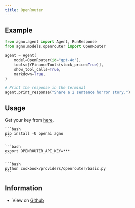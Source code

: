 ```yaml
---
title: OpenRouter
---
```


## Example

<CodeGroup>

```python agent.py
from agno.agent import Agent, RunResponse
from agno.models.openrouter import OpenRouter

agent = Agent(
    model=OpenRouter(id="gpt-4o"),
    tools=[YFinanceTools(stock_price=True)],
    show_tool_calls=True,
    markdown=True,
)

# Print the response in the terminal
agent.print_response("Share a 2 sentence horror story.")

```

</CodeGroup>

## Usage

Get your key from [here](https://openrouter.ai/settings/keys).

<Steps>
  <Snippet file="create-venv-step.mdx" />

  <Step title="Install libraries">

    ```bash
    pip install -U openai agno
    ```

  </Step>

  <Step title="Export `OPENROUTER_API_KEY`">

    ```bash
    export OPENROUTER_API_KEY=***
    ```

  </Step>

  <Step title="Run OpenRouter Agent">

    ```bash
    python cookbook/providers/openrouter/basic.py
    ```

  </Step>

  </Steps>

## Information

- View on [Github](https://github.com/phidatahq/agno/tree/main/cookbook/providers/openrouter/basic.py)

